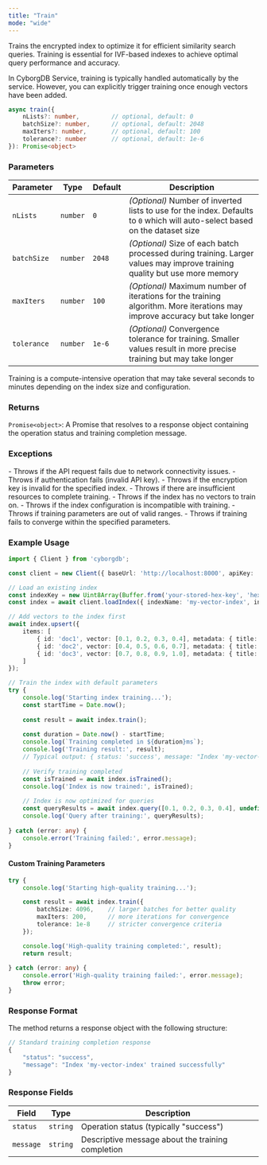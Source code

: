 ```yaml
---
title: "Train"
mode: "wide"
---
```


Trains the encrypted index to optimize it for efficient similarity search queries. Training is essential for IVF-based indexes to achieve optimal query performance and accuracy.

<Tip>In CyborgDB Service, training is typically handled automatically by the service. However, you can explicitly trigger training once enough vectors have been added.</Tip>

```typescript
async train({
    nLists?: number,         // optional, default: 0
    batchSize?: number,      // optional, default: 2048
    maxIters?: number,       // optional, default: 100
    tolerance?: number       // optional, default: 1e-6
}): Promise<object>
```

### Parameters

| Parameter | Type | Default | Description |
|-----------|------|---------|-------------|
| `nLists` | `number` | `0` | _(Optional)_ Number of inverted lists to use for the index. Defaults to `0` which will auto-select based on the dataset size |
| `batchSize` | `number` | `2048` | _(Optional)_ Size of each batch processed during training. Larger values may improve training quality but use more memory |
| `maxIters` | `number` | `100` | _(Optional)_ Maximum number of iterations for the training algorithm. More iterations may improve accuracy but take longer |
| `tolerance` | `number` | `1e-6` | _(Optional)_ Convergence tolerance for training. Smaller values result in more precise training but may take longer |

<Note>Training is a compute-intensive operation that may take several seconds to minutes depending on the index size and configuration.</Note>

### Returns

`Promise<object>`: A Promise that resolves to a response object containing the operation status and training completion message.

### Exceptions

<AccordionGroup>
    <Accordion title="Error">
        - Throws if the API request fails due to network connectivity issues.
        - Throws if authentication fails (invalid API key).
        - Throws if the encryption key is invalid for the specified index.
        - Throws if there are insufficient resources to complete training.
    </Accordion>
    <Accordion title="Training Errors">
        - Throws if the index has no vectors to train on.
        - Throws if the index configuration is incompatible with training.
        - Throws if training parameters are out of valid ranges.
        - Throws if training fails to converge within the specified parameters.
    </Accordion>
</AccordionGroup>

### Example Usage

```typescript
import { Client } from 'cyborgdb';

const client = new Client({ baseUrl: 'http://localhost:8000', apiKey: 'your-api-key' });

// Load an existing index
const indexKey = new Uint8Array(Buffer.from('your-stored-hex-key', 'hex'));
const index = await client.loadIndex({ indexName: 'my-vector-index', indexKey });

// Add vectors to the index first
await index.upsert({
    items: [
        { id: 'doc1', vector: [0.1, 0.2, 0.3, 0.4], metadata: { title: 'Document 1' } },
        { id: 'doc2', vector: [0.4, 0.5, 0.6, 0.7], metadata: { title: 'Document 2' } },
        { id: 'doc3', vector: [0.7, 0.8, 0.9, 1.0], metadata: { title: 'Document 3' } }
    ]
});

// Train the index with default parameters
try {
    console.log('Starting index training...');
    const startTime = Date.now();
    
    const result = await index.train();
    
    const duration = Date.now() - startTime;
    console.log(`Training completed in ${duration}ms`);
    console.log('Training result:', result);
    // Typical output: { status: 'success', message: "Index 'my-vector-index' trained successfully" }
    
    // Verify training completed
    const isTrained = await index.isTrained();
    console.log('Index is now trained:', isTrained);
    
    // Index is now optimized for queries
    const queryResults = await index.query([0.1, 0.2, 0.3, 0.4], undefined, 5);
    console.log('Query after training:', queryResults);
    
} catch (error: any) {
    console.error('Training failed:', error.message);
}
```

#### Custom Training Parameters

```typescript
try {
    console.log('Starting high-quality training...');

    const result = await index.train({
        batchSize: 4096,    // larger batches for better quality
        maxIters: 200,      // more iterations for convergence
        tolerance: 1e-8     // stricter convergence criteria
    });

    console.log('High-quality training completed:', result);
    return result;
    
} catch (error: any) {
    console.error('High-quality training failed:', error.message);
    throw error;
}
```

### Response Format

The method returns a response object with the following structure:

```typescript
// Standard training completion response
{
    "status": "success",
    "message": "Index 'my-vector-index' trained successfully"
}
```

### Response Fields

| Field | Type | Description |
|-------|------|-------------|
| `status` | `string` | Operation status (typically "success") |
| `message` | `string` | Descriptive message about the training completion |